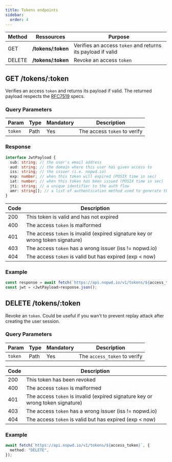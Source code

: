 ```yaml
---
title: Tokens endpoints
sidebar:
  order: 4
---
```


| Method | Ressources          | Purpose                                                     |
| ------ | ------------------- | ----------------------------------------------------------- |
| GET    | **/tokens/\:token** | Verifies an access `token` and returns its payload if valid |
| DELETE | **/tokens/\:token** | Revoke an access `token`                                    |

## GET /tokens/\:token

Verifies an access `token` and returns its payload if valid.
The returned payload respects the [RFC7519](https://tools.ietf.org/html/rfc7519) specs.

### Query Parameters

| Param   | Type | Mandatory | Description                  |
| ------- | ---- | --------- | ---------------------------- |
| `token` | Path | Yes       | The access `token` to verify |

### Response

```ts
interface JwtPayload {
  sub: string; // the user's email address
  aud: string; // the domain where this user has given access to
  iss: string; // the issuer (i.e. nopwd.io)
  exp: number; // when this token will expired (POSIX time in sec)
  iat: number; // when this token has been issued (POSIX time in sec)
  jti: string; // a unique identifier to the auth flow
  amr: string[]; // a list of authentication method used to generate this token "webauthn" or "magiclink" for now
}
```

| Code | Description                                                                    |
| ---- | ------------------------------------------------------------------------------ |
| 200  | This token is valid and has not expired                                        |
| 400  | The access `token` is malformed                                                |
| 401  | The access `token` is invalid (expired signature key or wrong token signature) |
| 403  | The access `token` has a wrong issuer (iss != nopwd.io)                        |
| 404  | The access `token` is valid but has expired (exp < now)                        |

### Example

```ts
const response = await fetch(`https://api.nopwd.io/v1/tokens/${access_token}`);
const jwt = <JwtPayload>response.json();
```

## DELETE /tokens/\:token

Revoke an `token`.
Could be useful if you wan't to prevent replay attack after creating the user session.

### Query Parameters

| Param   | Type | Mandatory | Description                  |
| ------- | ---- | --------- | ---------------------------- |
| `token` | Path | Yes       | The `access_token` to verify |

| Code | Description                                                                    |
| ---- | ------------------------------------------------------------------------------ |
| 200  | This token has been revoked                                                    |
| 400  | The access `token` is malformed                                                |
| 401  | The access `token` is invalid (expired signature key or wrong token signature) |
| 403  | The access `token` has a wrong issuer (iss != nopwd.io)                        |
| 404  | The access `token` is valid but has expired (exp < now)                        |

### Example

```ts
await fetch(`https://api.nopwd.io/v1/tokens/${access_token}`, {
  method: "DELETE",
});
```

